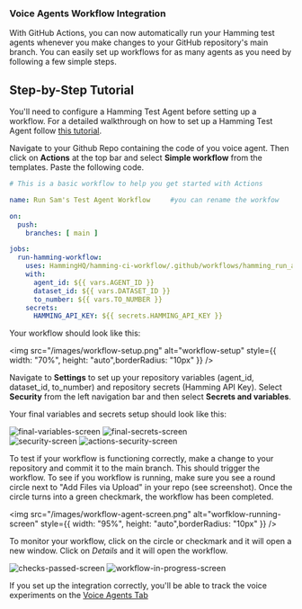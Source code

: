 ### Voice Agents Workflow Integration

With GitHub Actions, you can now automatically run your Hamming test agents whenever you make changes to your GitHub repository's main branch. 
You can easily set up workflows for as many agents as you need by following a few simple steps.

## Step-by-Step Tutorial

<Note> 

You'll need to configure a Hamming Test Agent before setting up a workflow. For a detailed walkthrough on how to set up a Hamming Test Agent follow 
[this tutorial](https://docs.hamming.ai/guides/voice-agent). 

</Note>

<Steps>

 <Step title="Set Up Workflow on Github">

Navigate to your Github Repo containing the code of you voice agent. 
Then click on **Actions** at the top bar and select **Simple workflow** from the templates.
Paste the following code.


```yml
# This is a basic workflow to help you get started with Actions

name: Run Sam's Test Agent Workflow     #you can rename the workfow

on:
  push:
    branches: [ main ]

jobs:
  run-hamming-workflow:
    uses: HammingHQ/hamming-ci-workflow/.github/workflows/hamming_run_agent.yml@main
    with:
      agent_id: ${{ vars.AGENT_ID }}
      dataset_id: ${{ vars.DATASET_ID }}
      to_number: ${{ vars.TO_NUMBER }}
    secrets:
      HAMMING_API_KEY: ${{ secrets.HAMMING_API_KEY }}
```

Your workflow should look like this:

 <img src="/images/workflow-setup.png" alt="workflow-setup" style={{ width: "70%", height: "auto",borderRadius: "10px" }} />

  </Step>

<Step title="Configure your Variables & Secrets">

Navigate to **Settings** to set up your repository variables (agent_id, dataset_id, to_number) and repository secrets (Hamming API Key). 
Select **Security** from the left navigation bar and then select **Secrets and variables**.

Your final variables and secrets setup should look like this:

<div style={{ display: "flex", justifyContent: "space-between" }}>
<img src="/images/final-variables-screen.png" alt="final-variables-screen" style={{ width: "90%", height: "auto",borderRadius: "10px" }} />
<img src="/images/final-secrets-screen.png" alt="final-secrets-screen" style={{ width: "90%", height: "auto",borderRadius: "10px" }} />
</div>


<Accordion icon="magnifying-glass" title="Finding Secrets and Variables on Github">
<div style={{ display: "flex", justifyContent: "space-between" }}>
<img src="/images/security-screen.png" alt="security-screen" style={{ width: "90%", height: "auto",borderRadius: "10px" }} />
<img src="/images/actions-secret-and-variables-screen.png" alt="actions-security-screen" style={{ width: "90%", height: "auto",borderRadius: "10px" }} />
</div>
</Accordion>

</Step>

<Step title="Start Test Run">

To test if your workflow is functioning correctly, make a change to your repository and commit it to the main branch. This should trigger the workflow. To see if you workflow is running, make sure you see a round circle next to "Add Files via Upload" in your repo (see screenshot). Once the circle turns into a green checkmark, the workflow has been completed. 

<img src="/images/workflow-agent-screen.png" alt="worfklow-running-screen" style={{ width: "95%", height: "auto",borderRadius: "10px" }} />

</Step>

<Step title="Monitor Workflow">

To monitor your workflow, click on the circle or checkmark and it will open a new window. 
Click on _Details_ and it will open the workflow.

<Accordion icon="magnifying-glass" title="How To Monitor Workflow">
<div style={{ display: "flex", justifyContent: "space-between" }}>
<img src="/images/checks-passed-screen.png" alt="checks-passed-screen" style={{ width: "90%", height: "auto",borderRadius: "10px" }} />
<img src="/images/workflow-in-progress-screen.png" alt="workflow-in-progress-screen" style={{ width: "95%", height: "auto",borderRadius: "10px" }} />
</div>
</Accordion>

  </Step>

<Step title="Check the results of the Test" >

If you set up the integration correctly, you'll be able to track the voice experiments on the [Voice Agents Tab](https://app.hamming.ai/voice-agents?page=1)


  </Step>

</Steps>




